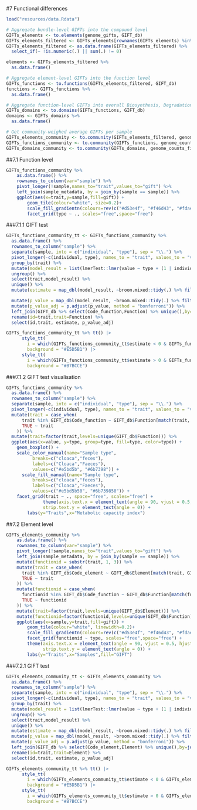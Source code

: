 #7  Functional differences
```r
load("resources/data.Rdata")
```

```r
# Aggregate bundle-level GIFTs into the compound level
GIFTs_elements <- to.elements(genome_gifts, GIFT_db)
GIFTs_elements_filtered <- GIFTs_elements[rownames(GIFTs_elements) %in% genome_counts$genome, ]
GIFTs_elements_filtered <- as.data.frame(GIFTs_elements_filtered) %>%
  select_if(~ !is.numeric(.) || sum(.) != 0)

elements <- GIFTs_elements_filtered %>%
  as.data.frame()

# Aggregate element-level GIFTs into the function level
GIFTs_functions <- to.functions(GIFTs_elements_filtered, GIFT_db)
functions <- GIFTs_functions %>%
  as.data.frame()

# Aggregate function-level GIFTs into overall Biosynthesis, Degradation and Structural GIFTs
GIFTs_domains <- to.domains(GIFTs_functions, GIFT_db)
domains <- GIFTs_domains %>%
  as.data.frame()

# Get community-weighed average GIFTs per sample
GIFTs_elements_community <- to.community(GIFTs_elements_filtered, genome_counts_filt %>% column_to_rownames(., "genome") %>% tss(), GIFT_db)
GIFTs_functions_community <- to.community(GIFTs_functions, genome_counts_filt %>% column_to_rownames(., "genome") %>% tss(), GIFT_db)
GIFTs_domains_community <- to.community(GIFTs_domains, genome_counts_filt %>% column_to_rownames(., "genome") %>% tss(), GIFT_db)
```
##7.1 Function level
```r
GIFTs_functions_community %>%
    as.data.frame() %>%
    rownames_to_column(var="sample") %>%
    pivot_longer(!sample,names_to="trait",values_to="gift") %>%
    left_join(sample_metadata, by = join_by(sample == sample)) %>%
    ggplot(aes(x=trait,y=sample,fill=gift)) +
        geom_tile(colour="white", size=0.2)+
        scale_fill_gradientn(colours=rev(c("#d53e4f", "#f46d43", "#fdae61", "#fee08b", "#e6f598", "#abdda4", "#ddf1da")))+
        facet_grid(type ~ ., scales="free",space="free")
```
###7.1.1 GIFT test
```r
GIFTs_functions_community_tt <- GIFTs_functions_community %>%
  as.data.frame() %>%
  rownames_to_column("sample") %>%
  separate(sample, into = c("individual", "type"), sep = "\\.") %>%
  pivot_longer(-c(individual, type), names_to = "trait", values_to = "value") %>%
  group_by(trait) %>%
  mutate(model_result = list(lmerTest::lmer(value ~ type + (1 | individual)))) %>%
  ungroup() %>%
  select(trait,model_result) %>%
  unique() %>%
  mutate(estimate = map_dbl(model_result, ~broom.mixed::tidy(.) %>% filter(term == "typefeces") %>% pull(estimate))) %>%

  mutate(p_value = map_dbl(model_result, ~broom.mixed::tidy(.) %>% filter(term == "typefeces") %>% pull(p.value))) %>%
  mutate(p_value_adj = p.adjust(p_value, method = "bonferroni")) %>%
  left_join(GIFT_db %>% select(Code_function,Function) %>% unique(),by=join_by(trait==Code_function)) %>%
  rename(id=trait,trait=Function) %>%
  select(id,trait, estimate, p_value_adj)

GIFTs_functions_community_tt %>% tt() |> 
      style_tt(
        i = which(GIFTs_functions_community_tt$estimate < 0 & GIFTs_functions_community_tt$p_value_adj < 0.05),
        background = "#E5D5B1") |> 
      style_tt(
        i = which(GIFTs_functions_community_tt$estimate > 0 & GIFTs_functions_community_tt$p_value_adj < 0.05),
        background = "#B7BCCE")
```
###7.1.2 GIFT test visualisation
```r
GIFTs_functions_community %>%
  as.data.frame() %>%
  rownames_to_column("sample") %>%
  separate(sample, into = c("individual", "type"), sep = "\\.") %>%
  pivot_longer(-c(individual, type), names_to = "trait", values_to = "value") %>%
  mutate(trait = case_when(
      trait %in% GIFT_db$Code_function ~ GIFT_db$Function[match(trait, GIFT_db$Code_function)],
      TRUE ~ trait
    )) %>%
  mutate(trait=factor(trait,levels=unique(GIFT_db$Function))) %>%
  ggplot(aes(x=value, y=type, group=type, fill=type, color=type)) +
    geom_boxplot() +
    scale_color_manual(name="Sample type",
          breaks=c("cloaca","feces"),
          labels=c("Cloaca","Faeces"),
          values=c("#e5bd5b", "#6b7398")) +
      scale_fill_manual(name="Sample type",
          breaks=c("cloaca","feces"),
          labels=c("Cloaca","Faeces"),
          values=c("#e5bd5b50", "#6b739850")) +
    facet_grid(trait ~ ., space="free", scales="free") +
              theme(axis.text.x = element_text(angle = 90, vjust = 0.5, hjust=1),
              strip.text.y = element_text(angle = 0)) + 
        labs(y="Traits",x="Metabolic capacity index")
```
##7.2 Element level
```r
GIFTs_elements_community %>%
    as.data.frame() %>%
    rownames_to_column(var="sample") %>%
    pivot_longer(!sample,names_to="trait",values_to="gift") %>%
    left_join(sample_metadata, by = join_by(sample == sample)) %>%
    mutate(functionid = substr(trait, 1, 3)) %>%
    mutate(trait = case_when(
      trait %in% GIFT_db$Code_element ~ GIFT_db$Element[match(trait, GIFT_db$Code_element)],
      TRUE ~ trait
    )) %>%
    mutate(functionid = case_when(
      functionid %in% GIFT_db$Code_function ~ GIFT_db$Function[match(functionid, GIFT_db$Code_function)],
      TRUE ~ functionid
    )) %>%
    mutate(trait=factor(trait,levels=unique(GIFT_db$Element))) %>%
    mutate(functionid=factor(functionid,levels=unique(GIFT_db$Function))) %>%
    ggplot(aes(x=sample,y=trait,fill=gift)) +
        geom_tile(colour="white", linewidth=0.2)+
        scale_fill_gradientn(colours=rev(c("#d53e4f", "#f46d43", "#fdae61", "#fee08b", "#e6f598", "#abdda4", "#ddf1da")))+
        facet_grid(functionid ~ type, scales="free",space="free") +
        theme(axis.text.x = element_text(angle = 90, vjust = 0.5, hjust=1),
              strip.text.y = element_text(angle = 0)) + 
        labs(y="Traits",x="Samples",fill="GIFT")
```
###7.2.1 GIFT test
```r
GIFTs_elements_community_tt <- GIFTs_elements_community %>%
  as.data.frame() %>%
  rownames_to_column("sample") %>%
  separate(sample, into = c("individual", "type"), sep = "\\.") %>%
  pivot_longer(-c(individual, type), names_to = "trait", values_to = "value") %>%
  group_by(trait) %>%
  mutate(model_result = list(lmerTest::lmer(value ~ type + (1 | individual)))) %>%
  ungroup() %>%
  select(trait,model_result) %>%
  unique() %>%
  mutate(estimate = map_dbl(model_result, ~broom.mixed::tidy(.) %>% filter(term == "typefeces") %>% pull(estimate))) %>%
  mutate(p_value = map_dbl(model_result, ~broom.mixed::tidy(.) %>% filter(term == "typefeces") %>% pull(p.value))) %>%
  mutate(p_value_adj = p.adjust(p_value, method = "bonferroni")) %>%
  left_join(GIFT_db %>% select(Code_element,Element) %>% unique(),by=join_by(trait==Code_element)) %>%
  rename(id=trait,trait=Element) %>%
  select(id,trait, estimate, p_value_adj)

GIFTs_elements_community_tt %>% tt() |> 
      style_tt(
        i = which(GIFTs_elements_community_tt$estimate < 0 & GIFTs_elements_community_tt$p_value_adj < 0.05),
        background = "#E5D5B1") |> 
      style_tt(
        i = which(GIFTs_elements_community_tt$estimate > 0 & GIFTs_elements_community_tt$p_value_adj < 0.05),
        background = "#B7BCCE")
```
